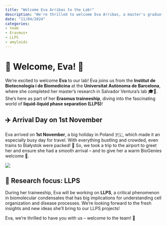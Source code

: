 ```yaml
---
title: "Welcome Eva Arribas to the Lab!"
description: "We're thrilled to welcome Eva Arribas, a master's graduate from Salvador Ventura's lab at the Universitat Autònoma de Barcelona, as she joins us for her Erasmus traineeship!"
date: "11/04/2024"
categories:
- team
- Erasmus+
- LLPS
- amyloids
---
```


# 👋 Welcome, Eva! 👋

We’re excited to welcome **Eva** to our lab! Eva joins us from the **Institut de Biotecnologia i de Biomedicina** at the **Universitat Autònoma de Barcelona**, where she completed her master’s research in Salvador Ventura’s lab 🎓🔬. She's here as part of her **Erasmus traineeship**, diving into the fascinating world of **liquid-liquid phase separation (LLPS)**!

## ✈️ Arrival Day on 1st November
Eva arrived on **1st November**, a big holiday in Poland 🇵🇱, which made it an especially busy day for travel. With everything bustling and crowded, even trains to Białystok were packed! 🚆 So, we took a trip to the airport to greet her and ensure she had a smooth arrival – and to give her a warm BioGenies welcome 🌟.

![](../fig/posts/2024_11_04/20241101_134700.jpg)

## 🧬 Research focus: LLPS
During her traineeship, Eva will be working on **LLPS**, a critical phenomenon in biomolecular condensates that has big implications for understanding cell organization and disease processes. We’re looking forward to the fresh insights and new ideas she'll bring to our LLPS projects!

Eva, we’re thrilled to have you with us – welcome to the team! 🎉